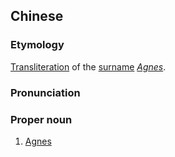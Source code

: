 ==Chinese==
{{zh-forms|s=阿格尼丝|gloss=-}}

===Etymology===
[[transliteration|Transliteration]] of the {{etyl|en|zh}} [[surname]] ''[[Agnes]]''.

===Pronunciation===
{{zh-pron
|m=Āgénísī
|cat=pn
}}

===Proper noun===
{{zh-proper noun}}

# [[Agnes]]

{{zh-cat|English surnames}}